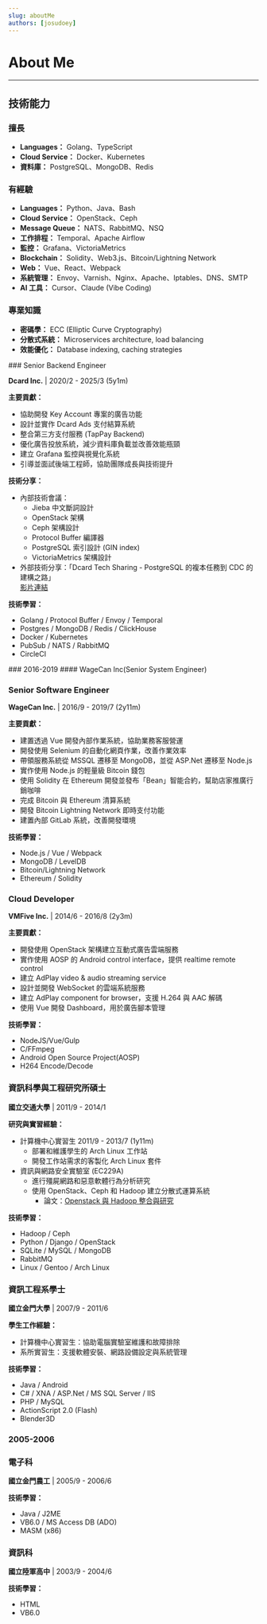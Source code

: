 ```yaml
---
slug: aboutMe
authors: [josudoey]
---
```


# About Me

---

## 技術能力

### 擅長

- **Languages：** Golang、TypeScript
- **Cloud Service：** Docker、Kubernetes
- **資料庫：** PostgreSQL、MongoDB、Redis

### 有經驗

- **Languages：** Python、Java、Bash
- **Cloud Service：** OpenStack、Ceph
- **Message Queue：** NATS、RabbitMQ、NSQ
- **工作排程：** Temporal、Apache Airflow
- **監控：** Grafana、VictoriaMetrics
- **Blockchain：** Solidity、Web3.js、Bitcoin/Lightning Network
- **Web：** Vue、React、Webpack
- **系統管理：** Envoy、Varnish、Nginx、Apache、Iptables、DNS、SMTP
- **AI 工具：** Cursor、Claude (Vibe Coding)

### 專業知識

- **密碼學：** ECC (Elliptic Curve Cryptography)
- **分散式系統：** Microservices architecture, load balancing
- **效能優化：** Database indexing, caching strategies

<SingleTimeline variant="danger-darkest" horizonta>
<SingleTimelineItem  variant="white" className="custom-solid-radius-block custom-blue">
### Senior Backend Engineer

**Dcard Inc.** | 2020/2 - 2025/3 (5y1m)

**主要貢獻：**

- 協助開發 Key Account 專案的廣告功能
- 設計並實作 Dcard Ads 支付結算系統
- 整合第三方支付服務 (TapPay Backend)
- 優化廣告投放系統，減少資料庫負載並改善效能瓶頸
- 建立 Grafana 監控與視覺化系統
- 引導並面試後端工程師，協助團隊成長與技術提升

**技術分享：**

- 內部技術會議：
  - Jieba 中文斷詞設計
  - OpenStack 架構
  - Ceph 架構設計
  - Protocol Buffer 編譯器
  - PostgreSQL 索引設計 (GIN index)
  - VictoriaMetrics 架構設計
- 外部技術分享：「Dcard Tech Sharing - PostgreSQL 的複本任務到 CDC 的建構之路」  
  [影片連結](https://www.facebook.com/share/v/1APWRn1gKv/)

**技術學習：**

- Golang / Protocol Buffer / Envoy / Temporal
- Postgres / MongoDB / Redis / ClickHouse
- Docker / Kubernetes
- PubSub / NATS / RabbitMQ
- CircleCI

</SingleTimelineItem>
<SingleTimelineItem variant="white" className="custom-solid-radius-block custom-purple">
### 2016-2019
#### WageCan Inc(Senior System Engineer)

### Senior Software Engineer

**WageCan Inc.** | 2016/9 - 2019/7 (2y11m)

**主要貢獻：**

- 建置透過 Vue 開發內部作業系統，協助業務客服營運
- 開發使用 Selenium 的自動化網頁作業，改善作業效率
- 帶領服務系統從 MSSQL 遷移至 MongoDB，並從 ASP.Net 遷移至 Node.js
- 實作使用 Node.js 的輕量級 Bitcoin 錢包
- 使用 Solidity 在 Ethereum 開發並發布「Bean」智能合約，幫助店家推廣行銷咖啡
- 完成 Bitcoin 與 Ethereum 清算系統
- 開發 Bitcoin Lightning Network 即時支付功能
- 建置內部 GitLab 系統，改善開發環境

**技術學習：**

- Node.js / Vue / Webpack
- MongoDB / LevelDB
- Bitcoin/Lightning Network
- Ethereum / Solidity

</SingleTimelineItem>
<SingleTimelineItem variant="white" className="custom-solid-radius-block custom-blue">

### Cloud Developer

**VMFive Inc.** | 2014/6 - 2016/8 (2y3m)

**主要貢獻：**

- 開發使用 OpenStack 架構建立互動式廣告雲端服務
- 實作使用 AOSP 的 Android control interface，提供 realtime remote control
- 建立 AdPlay video & audio streaming service
- 設計並開發 WebSocket 的雲端系統服務
- 建立 AdPlay component for browser，支援 H.264 與 AAC 解碼
- 使用 Vue 開發 Dashboard，用於廣告腳本管理

**技術學習：**

- NodeJS/Vue/Gulp
- C/FFmpeg
- Android Open Source Project(AOSP)
- H264 Encode/Decode

</SingleTimelineItem>

<SingleTimelineItem variant="white" className="custom-solid-radius-block custom-purple">

### 資訊科學與工程研究所碩士

**國立交通大學** | 2011/9 - 2014/1

**研究與實習經驗：**

- 計算機中心實習生 2011/9 - 2013/7 (1y11m)
  - 部署和維護學生的 Arch Linux 工作站
  - 開發工作站需求的客製化 Arch Linux 套件
- 資訊與網路安全實驗室 (EC229A)
  - 進行殭屍網路和惡意軟體行為分析研究
  - 使用 OpenStack、Ceph 和 Hadoop 建立分散式運算系統
    - 論文：[Openstack 與 Hadoop 整合與研究](https://thesisapi.lib.nycu.edu.tw/server/api/core/bitstreams/96f63aa9-748e-41e6-8127-2544c660faac/content)

**技術學習：**

- Hadoop / Ceph
- Python / Django / OpenStack
- SQLite / MySQL / MongoDB
- RabbitMQ
- Linux / Gentoo / Arch Linux

</SingleTimelineItem>
<SingleTimelineItem variant="white" className="custom-solid-radius-block custom-blue">

### 資訊工程系學士

**國立金門大學** | 2007/9 - 2011/6

**學生工作經驗：**

- 計算機中心實習生：協助電腦實驗室維護和故障排除
- 系所實習生：支援軟體安裝、網路設備設定與系統管理

**技術學習：**

- Java / Android
- C# / XNA / ASP.Net / MS SQL Server / IIS
- PHP / MySQL
- ActionScript 2.0 (Flash)
- Blender3D

</SingleTimelineItem>
<SingleTimelineItem variant="white" className="custom-solid-radius-block custom-purple">

### 2005-2006

### 電子科

**國立金門農工** | 2005/9 - 2006/6

**技術學習：**

- Java / J2ME
- VB6.0 / MS Access DB (ADO)
- MASM (x86)

</SingleTimelineItem>
<SingleTimelineItem variant="white" className="custom-solid-radius-block custom-blue">

### 資訊科

**國立陸軍高中** | 2003/9 - 2004/6

**技術學習：**

- HTML
- VB6.0

</SingleTimelineItem>
</SingleTimeline>
